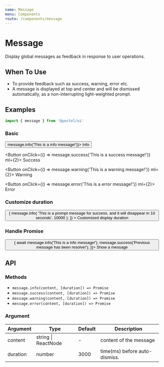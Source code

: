 ```yaml
---
name: Message
menu: Components
route: /components/message
---
```



# Message

Display global messages as feedback in response to user operations.

## When To Use

- To provide feedback such as success, warning, error etc.
- A message is displayed at top and center and will be dismissed automatically, as a non-interrupting light-weighted prompt.

## Examples

```js
import { message } from '@yoctol/ui'
```

### Basic

<Playground>
  <Button onClick={() => message.info('This is a info message!')}>
    Info
  </Button>

  <Button onClick={() => message.success('This is a success message!')} ml={2}>
    Success
  </Button>

  <Button onClick={() => message.warning('This is a warning message!')} ml={2}>
    Warning
  </Button>

  <Button onClick={() => message.error('This is a error message!')} ml={2}>
    Error
  </Button>
</Playground>

### Customize duration

<Playground>
  <Button
    onClick={() => {
      message.info(
        'This is a prompt message for success, and it will disappear in 10 seconds',
        10000
      );
    }}
  >
    Customized display duration
  </Button>
</Playground>

### Handle Promise

<Playground>
  <Button onClick={async () => {
    await message.info('This is a info message!');
    message.success('Previous message has been resolve!');
  }}>
    Show a message
  </Button>
</Playground>

## API

### Methods

- `message.info(content, [duration]) => Promise`
- `message.success(content, [duration]) => Promise`
- `message.warning(content, [duration]) => Promise`
- `message.error(content, [duration]) => Promise`

### Argument

| Argument | Type                | Default | Description                  |
| -------- | ------------------- | ------- |----------------------------- |
| content  | string \| ReactNode | -       |content of the message        |
| duration | number              | 3000    |time(ms) before auto-dismiss. |
